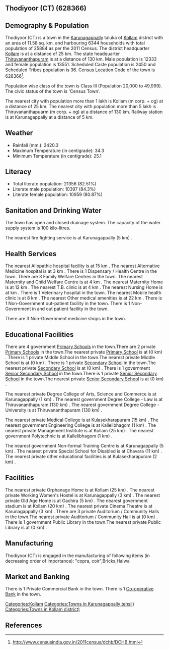 {{Infobox settlement
| name=Thodiyoor (CT)
| native_name=
| native_name_lang=
| other_name=
| nickname=
| settlement_type=Town
| image_skyline=
| image_alt=
| image_caption=
| pushpin_map=India Kerala
| pushpin_label_position=right
| pushpin_map_alt=
| pushpin_map_caption=Location in Kerala, India
| latd=
| latm=
| lats=
| latNS=
| longd=
| longm=
| longs=
| longEW=
| coordinates_display=inline,title
| subdivision_type=Country
| subdivision_name={{flag|India}}
| subdivision_type1=[[States and territories of India|State]]
| subdivision_name1=Kerala 
| subdivision_type2=[[List of districts of India|District]]
| subdivision_name2=Kollam
| subdivision_type3=Tahsil
| subdivision_name3=Karunagappally
| website=
| established_title=<!-- Established -->
| established_date=
| founder=
| named_for=
| government_type=
| governing_body=
| unit_pref=Metric
| area_footnotes=
| area_rank=
| area_total_km2=11.58
| elevation_footnotes=
| elevation_m=
| population_total=25884
| population_as_of=2011
| population_rank=
| population_density_km2=2235
| population_demonym=
| population_footnotes=
| demographics_type1=Languages=
| demographics1_title1=Official=
| demographics1_info1=[[Malayalam language|Malayalam]]
| timezone1=[[Indian Standard Time|IST]]
| utc_offset1==+5:30
| postal_code_type=[[Postal Index Number|PIN]]
| postal_code=
| area_code_type=Telephone code
| area_code=
| registration_plate=
| blank1_name_sec1=Nearest city
| blank1_info_sec1=[[Kollam (m corp. + og) ]]
| blank2_name_sec1=[[Human sex ratio|Sex ratio]]
| blank2_info_sec1=1098
| blank3_name_sec1=Literacy
| blank3_info_sec1=82.51%
| blank1_name_sec2=[[2011 Census of India|2011 census]] code
| blank1_info_sec2=628366
| footnotes=
}}

== Thodiyoor (CT) (628366) ==

== Demography & Population ==

Thodiyoor (CT) is a town in the [[Karunagappally]] taluka of [[Kollam]] district with an area of 11.58 sq. km. and harbouring 6344 households with total population of 25884 as per the 2011 Census. The district headquarter [[Kollam]] is at a distance of 25 km. The state headquarter [[Thiruvananthapuram]] is at a distance of 130 km. Male population is 12333 and female population is 13551. Scheduled Caste population is 2450 and Scheduled Tribes population is 36. Census Location Code of the town is 628366<ref>http://www.censusindia.gov.in/2011census/dchb/DCHB.html</ref>.

Population wise class of the town is Class III (Population 20,000 to 49,999).
The civic status of the town is 'Census Town'.

The nearest city with population more than 1 lakh is Kollam (m corp. + og)  at a distance of 25 km. The nearest city with population more than 5 lakh is Thiruvananthapuarm (m corp. + og) at a distance of 130 km. Railway station is at Karunagappally at a distance of 5 km.


== Weather ==  
* Rainfall (mm.): 2420.3 
* Maximum Temperature (in centigrade): 34.3
* Minimum Temperature (in centigrade): 25.1


== Literacy ==  
* Total literate population: 21356 (82.51%)
* Literate male population: 10397 (84.3%)
* Literate female population: 10959 (80.87%)


== Sanitation and Drinking Water ==  
The town has open and closed drainage system.
The capacity of the water supply system is 100 kilo-litres.

The nearest fire fighting service is at Karunagappally (5 km) .


== Health Services ==
The nearest Allopathic hospital facility is at 15 km .
The nearest Alternative Medicine hospital is at 3 km .
There is 1 Dispensary / Health Centre in the town.
There are 3 Family Welfare Centres in the town.
The nearest Maternity and Child Welfare Centre is at 4 km .
The nearest Maternity Home is at 12 km .
The nearest T.B. clinic is at 4 km .
The nearest Nursing Home is at  km .
There is 1 Veterinary hospital in the town.
The nearest Mobile health clinic is at 8 km .
The nearest Other medical amenities is at 22 km .
There is 1 Non-Government out-patient facility in the town.
There is 1 Non-Government in and out patient facility in the town.

There are 3 Non-Government medicine shops in the town.


== Educational Facilities ==
There are 4 government [[Primary School]]s in the town.There are 2 private [[Primary School]]s in the town.The nearest private [[Primary School]] is at  (0 km) .
There is 1 private Middle School in the town.The nearest private Middle School is at  (0 km) .
There is 1 private [[Secondary School]] in the town.The nearest private [[Secondary School]] is at  (0 km) .
There is 1 government [[Senior Secondary School]] in the town.There is 1 private [[Senior Secondary School]] in the town.The nearest private [[Senior Secondary School]] is at  (0 km) .
 
 
 
 
 
The nearest private Degree College of Arts, Science and Commerce is at Karunagappally (1 km) .
The nearest government Degree College - Law is at Thiruvananthapuram (130 km) .
The nearest government Degree College - University is at Thiruvananthapuram (130 km) .
 
The nearest private Medical College is at Kulasekharapuram (15 km) .
The nearest government Engineering College is at Kallelibhagom (1 km) .
The nearest private Management Institute is at Kollam (25 km) .
The nearest government Polytechnic is at Kallelibhagom (1 km) .
 
The nearest government Non-formal Training Centre is at Karunagappally (5 km) .
The nearest private Special School for Disabled is at Chavara  (11 km) .
The nearest private other educational facilities is at Kulasekharapuram  (2 km) .


== Facilities ==
The nearest private Orphanage Home is at Kollam (25 km) .
The nearest private Working Women's Hostel is at Karunagappally (3 km) .
The nearest private Old Age Home is at Oachira  (5 km) .
The nearest government stadium is at Kollam (20 km) .
The nearest private Cinema Theatre is at Karunagappally (3 km) .
There are 3 private Auditorium / Community Halls in the town.The nearest private Auditorium / Community Hall is at  (0 km) .
There is 1 government Public Library in the town.The nearest private Public Library is at  (0 km) .


== Manufacturing ==
Thodiyoor (CT) is engaged in the manufacturing of following items (in decreasing order of importance): "copra,   coir",Bricks,Halwa


== Market and Banking ==

There is 1 Private Commercial Bank in the town.
There is 1 [[Co-operative Bank]] in the town.




[[Categories:Kollam]]
[[Categories:Towns in Karunagappally tehsil)]]
[[Categories:Towns in Kollam district)]]


== References ==
{{Reflist}}


